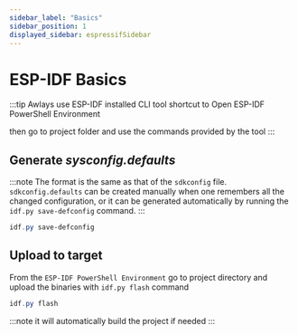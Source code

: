 ```yaml
---
sidebar_label: "Basics"
sidebar_position: 1
displayed_sidebar: espressifSidebar
---
```



# ESP-IDF Basics

:::tip
Awlays use ESP-IDF installed CLI tool shortcut to Open ESP-IDF PowerShell Environment

then go to project folder and use the commands provided by the tool
:::

## Generate _sysconfig.defaults_

:::note
The format is the same as that of the `sdkconfig` file. `sdkconfig.defaults` can be created manually when one remembers all the changed configuration, or it can be generated automatically by running the `idf.py save-defconfig` command.
:::

```powershell title="inside project root directory"
idf.py save-defconfig
```

## Upload to target

From the `ESP-IDF PowerShell Environment` go to project directory and upload the binaries with `idf.py flash` command

```powershell title="inside project root directory"
idf.py flash
```

:::note
it will automatically build the project if needed
:::
